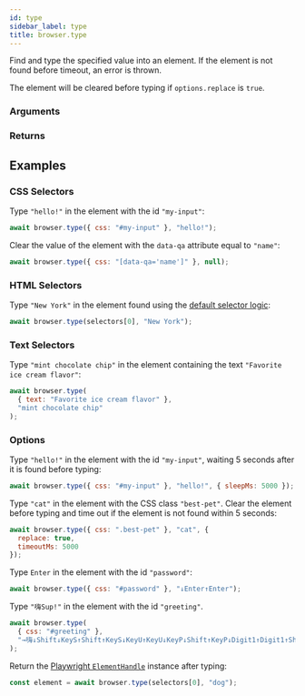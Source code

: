 ```yaml
---
id: type
sidebar_label: type
title: browser.type
---
```



<Syntax code="browser.type(selector, value, [options={}])" />

Find and type the specified value into an element. If the element is not found before timeout, an error is thrown.

The element will be cleared before typing if `options.replace` is `true`.

### Arguments

<ArgumentSelector />
<ArgumentTypeValue />
<ArgumentFindElementOptions delayMs replace />

### Returns

<ReturnElementHandle />

## Examples

### CSS Selectors

Type `"hello!"` in the element with the id `"my-input"`:

```js
await browser.type({ css: "#my-input" }, "hello!");
```

Clear the value of the element with the `data-qa` attribute equal to `"name"`:

```js
await browser.type({ css: "[data-qa='name']" }, null);
```

### HTML Selectors

Type `"New York"` in the element found using the [default selector logic](../../use_custom_selectors#default-selector-logic):

```js
await browser.type(selectors[0], "New York");
```

### Text Selectors

Type `"mint chocolate chip"` in the element containing the text `"Favorite ice cream flavor"`:

```js
await browser.type(
  { text: "Favorite ice cream flavor" },
  "mint chocolate chip"
);
```

### Options

Type `"hello!"` in the element with the id `"my-input"`, waiting 5 seconds after it is found before typing:

```js
await browser.type({ css: "#my-input" }, "hello!", { sleepMs: 5000 });
```

Type `"cat"` in the element with the CSS class `"best-pet"`. Clear the element before typing and time out if the element is not found within 5 seconds:

```js
await browser.type({ css: ".best-pet" }, "cat", {
  replace: true,
  timeoutMs: 5000
});
```

Type `Enter` in the element with the id `"password"`:

```js
await browser.type({ css: "#password" }, "↓Enter↑Enter");
```

Type `"嗨Sup!"` in the element with the id `"greeting"`.

```js
await browser.type(
  { css: "#greeting" },
  "→嗨↓Shift↓KeyS↑Shift↑KeyS↓KeyU↑KeyU↓KeyP↓Shift↑KeyP↓Digit1↑Digit1↑Shift"
);
```

Return the [Playwright `ElementHandle`](https://github.com/microsoft/playwright/blob/v0.10.0/docs/api.md#class-elementhandle) instance after typing:

```js
const element = await browser.type(selectors[0], "dog");
```
